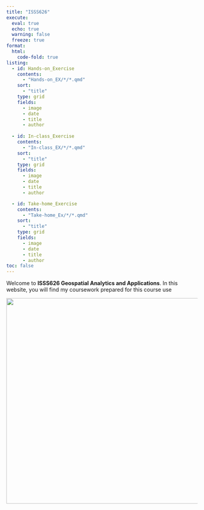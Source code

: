 ```yaml
---
title: "ISSS626"
execute: 
  eval: true
  echo: true
  warning: false
  freeze: true
format: 
  html:
    code-fold: true
listing:
  - id: Hands-on_Exercise
    contents: 
      - "Hands-on_EX/*/*.qmd"
    sort:
      - "title"
    type: grid
    fields: 
      - image
      - date
      - title
      - author
    
  - id: In-class_Exercise
    contents: 
      - "In-class_EX/*/*.qmd"
    sort:
      - "title"
    type: grid
    fields: 
      - image
      - date
      - title
      - author

  - id: Take-home_Exercise
    contents: 
      - "Take-home_Ex/*/*.qmd"
    sort:
      - "title"
    type: grid
    fields: 
      - image
      - date
      - title
      - author
toc: false
---
```


Welcome to **ISSS626 Geospatial Analytics and Applications**. In this website, you will find my coursework prepared for this course use

![](images/analysis.jpeg){width="541"}
